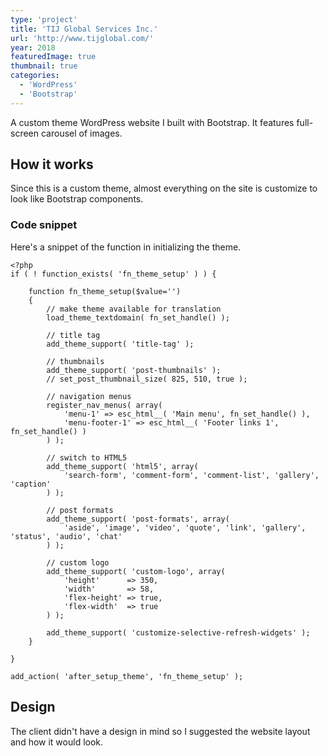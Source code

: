 ```yaml
---
type: 'project'
title: 'TIJ Global Services Inc.'
url: 'http://www.tijglobal.com/'
year: 2018
featuredImage: true
thumbnail: true
categories:
  - 'WordPress'
  - 'Bootstrap'
---
```


A custom theme WordPress website I built with Bootstrap. It features full-screen carousel of images.

## How it works

Since this is a custom theme, almost everything on the site is customize to look like Bootstrap components.

### Code snippet

Here's a snippet of the function in initializing the theme.

```php:functions.php
<?php
if ( ! function_exists( 'fn_theme_setup' ) ) {

	function fn_theme_setup($value='')
	{
		// make theme available for translation
		load_theme_textdomain( fn_set_handle() );

		// title tag
		add_theme_support( 'title-tag' );

		// thumbnails
		add_theme_support( 'post-thumbnails' );
		// set_post_thumbnail_size( 825, 510, true );

		// navigation menus
		register_nav_menus( array(
            'menu-1' => esc_html__( 'Main menu', fn_set_handle() ),
		    'menu-footer-1' => esc_html__( 'Footer links 1', fn_set_handle() )
		) );

		// switch to HTML5
		add_theme_support( 'html5', array(
			'search-form', 'comment-form', 'comment-list', 'gallery', 'caption'
		) );

		// post formats
		add_theme_support( 'post-formats', array(
			'aside', 'image', 'video', 'quote', 'link', 'gallery', 'status', 'audio', 'chat'
		) );

		// custom logo
		add_theme_support( 'custom-logo', array(
            'height'      => 350,
            'width'       => 58,
            'flex-height' => true,
            'flex-width'  => true
		) );

		add_theme_support( 'customize-selective-refresh-widgets' );
	}

}

add_action( 'after_setup_theme', 'fn_theme_setup' );

```

## Design

The client didn't have a design in mind so I suggested the website layout and how it would look.
